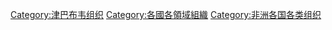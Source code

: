 
[[Category:津巴布韦组织|Category:津巴布韦组织]]
[[Category:各國各領域組織|Category:各國各領域組織]]
[[Category:非洲各国各类组织|Category:非洲各国各类组织]]